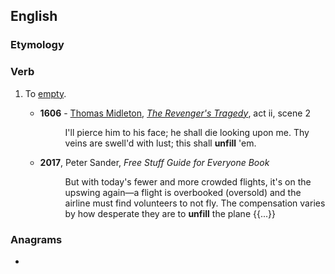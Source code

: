 ==English==

===Etymology===
{{prefix|un|fill|lang=en}}

===Verb===
{{en-verb}}

# {{lb|en|transitive}} To [[empty]].
#* '''1606''' - [[w:Thomas Midleton|Thomas Midleton]], ''[[s:The Revenger's Tragedy|The Revenger's Tragedy]]'', act ii, scene 2
#*: I'll pierce him to his face; he shall die looking upon me. Thy veins are swell'd with lust; this shall '''unfill''' 'em.
#* '''2017''', Peter Sander, ''Free Stuff Guide for Everyone Book''
#*: But with today's fewer and more crowded flights, it's on the upswing again—a flight is overbooked (oversold) and the airline must find volunteers to not fly. The compensation varies by how desperate they are to '''unfill''' the plane {{...}}

===Anagrams===
* {{anagrams|en|a=fillnu|in full}}